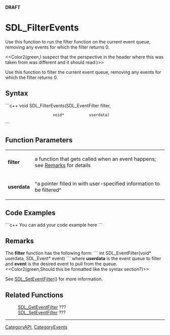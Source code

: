 <!-- pragma section-numbers off -->
<!-- pragma disable-camelcase -->
'''DRAFT'''

= SDL_FilterEvents =
Use this function to run the filter function on the current event queue, removing any events for which the filter returns 0.  

<<Color2(green,I suspect that the perspective in the header where this was taken from was different and it should read:)>> 

Use this function to filter the current event queue, removing any events for which the filter returns 0.


== Syntax ==
```c++
void SDL_FilterEvents(SDL_EventFilter filter,
                      void*           userdata)
```

== Function Parameters ==
{|
|'''filter'''
|a function that gets called when an event happens; see [[#Remarks|Remarks]] for details
|-
|'''userdata'''
|^a pointer filled in with user-specified information to be filtered^
|}

== Code Examples ==
```c++
You can add your code example here
```

== Remarks ==
The '''filter''' function has the following form:
```
int SDL_EventFilter(void* userdata, SDL_Event* event)
```
where '''userdata''' is the event queue to filter and '''event''' is the desired event to pull from the queue.
<<Color2(green,Should this be formatted like the syntax section?)>>

See [[SDL_SetEventFilter]]() for more information.

== Related Functions ==
:[[SDL_GetEventFilter]] ???
:[[SDL_SetEventFilter]] ???

----
[[CategoryAPI]], [[CategoryEvents]]

